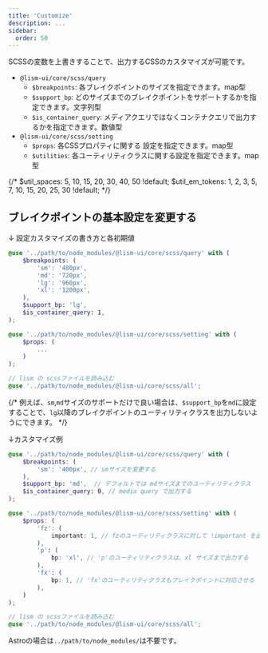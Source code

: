```yaml
---
title: 'Customize'
description: ...
sidebar:
  order: 50
---
```



SCSSの変数を上書きすることで、出力するCSSのカスタマイズが可能です。

- `@lism-ui/core/scss/query`
	- `$breakpoints`: 各ブレイクポイントのサイズを指定できます。map型
	- `$support_bp`: どのサイズまでのブレイクポイントをサポートするかを指定できます。文字列型
	- `$is_container_query`: メディアクエリではなくコンテナクエリで出力するかを指定できます。数値型
- `@lism-ui/core/scss/setting`
	- `$props`: 各CSSプロパティに関する
	設定を指定できます。map型
	- `$utilities`: 各ユーティリティクラスに関する設定を指定できます。map型

{/* $util_spaces: 5, 10, 15, 20, 30, 40, 50 !default;
$util_em_tokens: 1, 2, 3, 5, 7, 10, 15, 20, 25, 30 !default; */}


## ブレイクポイントの基本設定を変更する

↓ 設定カスタマイズの書き方と各初期値
```scss
@use '../path/to/node_modules/@lism-ui/core/scss/query' with (
	$breakpoints: (
		'sm': '480px',
		'md': '720px',
		'lg': '960px',
		'xl': '1200px',
	),
	$support_bp: 'lg',
	$is_container_query: 1,
);

@use '../path/to/node_modules/@lism-ui/core/scss/setting' with (
	$props: (
		...
	)
);

// lism の scssファイルを読み込む
@use '../path/to/node_modules/@lism-ui/core/scss/all';
```

{/* 例えば、`sm`,`md`サイズのサポートだけで良い場合は、`$support_bp`を`md`に設定することで、`lg`以降のブレイクポイントのユーティリティクラスを出力しないようにできます。 */}


↓カスタマイズ例
```scss
@use '../path/to/node_modules/@lism-ui/core/scss/query' with (
	$breakpoints: (
		'sm': '400px', // smサイズを変更する
	),
	$support_bp: 'md',  // デフォルトでは mdサイズまでのユーティリティクラス
	$is_container_query: 0, // media query で出力する
);

@use '../path/to/node_modules/@lism-ui/core/scss/setting' with (
	$props: (
		'fz': (
			important: 1, // fzのユーティリティクラスに対して !important を出力する
		),
		'p': (
			bp: 'xl', // 'p'のユーティリティクラスは、xl サイズまで出力する
		),
		'fx': (
			bp: 1, // 'fx'のユーティリティクラスもブレイクポイントに対応させる
		),
	)
);

// lism の scssファイルを読み込む
@use '../path/to/node_modules/@lism-ui/core/scss/all';
```

Astroの場合は`../path/to/node_modules/`は不要です。

